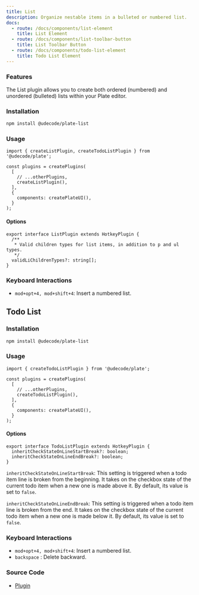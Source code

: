 ```yaml
---
title: List
description: Organize nestable items in a bulleted or numbered list.
docs:
  - route: /docs/components/list-element
    title: List Element
  - route: /docs/components/list-toolbar-button
    title: List Toolbar Button
  - route: /docs/components/todo-list-element
    title: Todo List Element
---
```


<ComponentPreview name="playground-demo" id="list" />

### Features

The List plugin allows you to create both ordered (numbered) and unordered (bulleted) lists within your Plate editor.

### Installation

```bash
npm install @udecode/plate-list
```

### Usage

```tsx
import { createListPlugin, createTodoListPlugin } from '@udecode/plate';

const plugins = createPlugins(
  [
    // ...otherPlugins,
    createListPlugin(),
  ],
  {
    components: createPlateUI(),
  }
);
```

#### Options

```tsx
export interface ListPlugin extends HotkeyPlugin {
  /**
   * Valid children types for list items, in addition to p and ul types.
   */
  validLiChildrenTypes?: string[];
}
```

### Keyboard Interactions

- `mod+opt+4, mod+shift+4`: Insert a numbered list.

## Todo List

<ComponentPreview name="playground-demo" id="list" />

### Installation

```bash
npm install @udecode/plate-list
```

### Usage

```tsx
import { createTodoListPlugin } from '@udecode/plate';

const plugins = createPlugins(
  [
    // ...otherPlugins,
    createTodoListPlugin(),
  ],
  {
    components: createPlateUI(),
  }
);
```

#### Options

```tsx
export interface TodoListPlugin extends HotkeyPlugin {
  inheritCheckStateOnLineStartBreak?: boolean;
  inheritCheckStateOnLineEndBreak?: boolean;
}
```

`inheritCheckStateOnLineStartBreak`: This setting is triggered when a todo item line is broken from the beginning.
It takes on the checkbox state of the current todo item when a new one is made above it.
By default, its value is set to `false`.

`inheritCheckStateOnLineEndBreak`: This setting is triggered when a todo item line is broken from the end.
It takes on the checkbox state of the current todo item when a new one is made below it.
By default, its value is set to `false`.

### Keyboard Interactions

- `mod+opt+4, mod+shift+4`: Insert a numbered list.
- `backspace` : Delete backward.

### Source Code

- [Plugin](https://github.com/udecode/plate/blob/main/packages/nodes/list/src/createListPlugin.ts)
